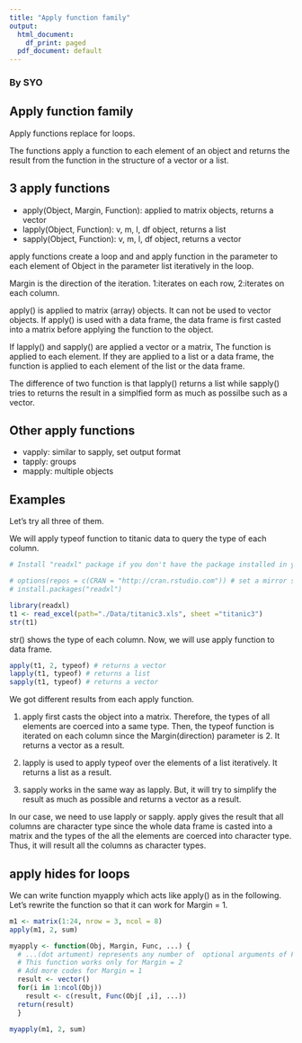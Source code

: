 ```yaml
---
title: "Apply function family"
output:
  html_document:
    df_print: paged
  pdf_document: default
---
```


### By SYO

## Apply function family

Apply functions replace for loops. 

The functions apply a function to each element of an object and returns the result from the function in the structure of a vector or a list. 

## 3 apply functions

  * apply(Object, Margin, Function): applied to matrix objects, returns a vector
  * lapply(Object, Function): v, m, l, df object, returns a list
  * sapply(Object, Function): v, m, l, df object, returns a vector

apply functions create a loop and and apply function in the parameter to each element of Object in the parameter list iteratively in the loop.

Margin is the direction of the iteration. 
  1:iterates on each row, 
  2:iterates on each column.

apply() is applied to matrix (array) objects. 
It can not be used to vector objects. If apply() is used with a data frame, the data frame is first casted into a matrix before applying the function to the object. 

If lapply() and sapply() are applied a vector or a matrix, The function is applied to each element. If they are applied to a list or a data frame, the function is applied to  each element of the list or the data frame.

The difference of two function is that lapply() returns a list while sapply() tries to returns the result in a simplfied form as much as possilbe such as a vector.  

## Other apply functions

* vapply: similar to sapply, set output format 
* tapply: groups
* mapply: multiple objects

## Examples

Let's try all three of them. 

We will apply typeof function to titanic data to query the type of each column. 

```r
# Install "readxl" package if you don't have the package installed in your system. 

# options(repos = c(CRAN = "http://cran.rstudio.com")) # set a mirror site
# install.packages("readxl") 

library(readxl)
t1 <- read_excel(path="./Data/titanic3.xls", sheet ="titanic3")
str(t1)
```

str() shows the type of each column.
Now, we will use apply function to data frame. 

```r
apply(t1, 2, typeof) # returns a vector
lapply(t1, typeof) # returns a list
sapply(t1, typeof) # returns a vector
```

We got different results from each apply function.

1. apply first casts the object into a matrix. Therefore, the types of all elements are coerced into a same type. Then, the typeof function is iterated on each column since the Margin(direction) parameter is 2.  It returns a vector as a result.

2. lapply is used to apply typeof over the elements of a list iteratively. It returns a list as a result.

3. sapply works in the same way as lapply. But, it will try to simplify the result as much as possible and returns a vector as a result.

In our case, we need to use lapply or sapply. apply gives the result that all columns are character type since the whole data frame is casted into a matrix and the types of the all the elements are coerced into character type. Thus, it will result all the columns as character types.

## apply hides for loops
 
We can write function myapply which acts like apply() as in the following. Let's rewrite the function so that it can work for Margin = 1.

```r

m1 <- matrix(1:24, nrow = 3, ncol = 8)
apply(m1, 2, sum)

myapply <- function(Obj, Margin, Func, ...) { 
  # ...(dot artument) represents any number of  optional arguments of Fun
  # This function works only for Margin = 2
  # Add more codes for Margin = 1
  result <- vector()
  for(i in 1:ncol(Obj))
    result <- c(result, Func(Obj[ ,i], ...))
  return(result)
  }

myapply(m1, 2, sum)
```

